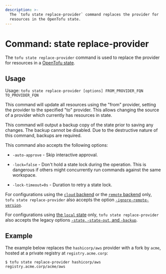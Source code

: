 ```yaml
---
description: >-
  The `tofu state replace-provider` command replaces the provider for
  resources in the OpenTofu state.
---
```


# Command: state replace-provider

The `tofu state replace-provider` command is used to replace the provider
for resources in a [OpenTofu state](../../../language/state/index.mdx).

## Usage

Usage: `tofu state replace-provider [options] FROM_PROVIDER_FQN TO_PROVIDER_FQN`

This command will update all resources using the "from" provider, setting the
provider to the specified "to" provider. This allows changing the source of a
provider which currently has resources in state.

This command will output a backup copy of the state prior to saving any
changes. The backup cannot be disabled. Due to the destructive nature
of this command, backups are required.

This command also accepts the following options:

- `-auto-approve` - Skip interactive approval.

- `-lock=false` - Don't hold a state lock during the operation. This is
  dangerous if others might concurrently run commands against the same
  workspace.

- `-lock-timeout=0s` - Duration to retry a state lock.

For configurations using the [`cloud` backend](../../../cli/cloud/index.mdx) or the [`remote` backend](../../../language/settings/backends/remote.mdx)
only, `tofu state replace-provider`
also accepts the option
[`-ignore-remote-version`](../../../cli/cloud/command-line-arguments.mdx#ignore-remote-version).

For configurations using
[the `local` state](../../../language/settings/backends/local.mdx) only,
`tofu state replace-provider` also accepts the legacy options
[`-state`, `-state-out`, and `-backup`](../../../language/settings/backends/local.mdx#command-line-arguments).

## Example

The example below replaces the `hashicorp/aws` provider with a fork by `acme`, hosted at a private registry at `registry.acme.corp`:

```shell
$ tofu state replace-provider hashicorp/aws registry.acme.corp/acme/aws
```
